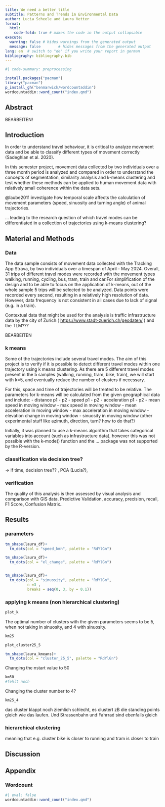 ```yaml
---
title: We need a better title
subtitle: Patterns and Trends in Environmental Data
author: Lucia Scheele and Laura Vetter
format:
  html:
    code-fold: true # makes the code in the output collapsable
execute:
  warning: false # hides warnings from the generated output
  message: false        # hides messages from the generated output
lang: en  # switch to "de" if you write your report in german
bibliography: bibliography.bib
---
```



```r
#| code-summary: preprocessing
``` 

```r
install.packages("pacman") 
library("pacman")
p_install_gh("benmarwick/wordcountaddin")
wordcountaddin::word_count("index.qmd")

``` 

## Abstract


BEARBEITEN!

## Introduction

In order to understand travel behaviour, it is critical to analyze movement data and be able to classify different types of movement correctly (Sadeghian et al. 2020). 

In this semester project, movement data collected by two individuals over a three month period is analyzed and compared in order to understand the concepts of segmentation, similarity analysis and k-means clustering and test whether these methods can be applied to human movement data with relatively small coherence within the data sets. 

@laube2011 investigate how temporal scale affects the calculation of movement parameters (speed, sinuosity and turning angle) of animal trajectories. 

... leading to the research question of which travel modes can be differentiated in a collection of trajectories using  k-means clustering?

## Material and Methods


### Data
The data sample consists of movement data collected with the Tracking
App Strava, by two individuals over a timespan of April - May 2024.
Overall, 31 trips of different travel modes were recorded with the movement types walking, running, cycling, bus, tram, train and car.For simplification of the  design and to be able to focus on the application of k-means, out of the whole sample 5 trips will be selected to be analyzed.
Data points were recorded every second, resulting in a relatively high resolution of data. However, data frequency is not consistent in all cases due to lack of signal (e.g. in a train). 

Contextual data that might be used for the analysis is traffic
infrastructure data by the city of Zurich (
[https://www.stadt-zuerich.ch/geodaten/](#0){.uri} ) and the TLM???

BEARBEITEN

### k means 
Some of the trajectories include several travel modes. The aim of this project is to verify if it is possible to detect different travel modes within one trajectory using k means clustering. 
As there are 5 different travel modes present in the 5 samples (walking, running, tram, bike, train), we will start with k=5, and eventually reduce the number of clusters if necessary. 

For this, space and time of trajectories will be treated to be relative.
The parameters for k-means will be calculated from the given geographical data and include:
- distance p1 - p2
- speed p1 - p2
- acceleration p1 - p2
- mean speed in moving window 
- max speed in moving window
- mean acceleration in moving window 
- max acceleration in moving window
- elevation change in moving window 
- sinuosity in moving window
(other experimental stuff like azimuth, direction, turn? how to do that?)

Initially, it was planned to use a k-means algorithm  that takes categorical variables into account (such as infrastructure data), however this was not possible with the k-mode() function and the ... package was not supported by the R-version. 

### classification via decision tree?
-> If time, decision tree?? , PCA (Lucia?), 

### verification
The quality of this analysis is then  assessed by visual analysis and comparison with GIS data. 
Predictive Validation, accuracy, precision, recall, F1 Score, Confusion Matrix..

## Results

### parameters

```r
tm_shape(laura_df)+
  tm_dots(col = "speed_kmh", palette = "RdYlGn") 

tm_shape(laura_df)+
  tm_dots(col = "el_change", palette = "RdYlGn") 


tm_shape(laura_df)+
  tm_dots(col = "sinuosity", palette = "RdYlGn",
          n =3 ,
          breaks = seq(0, 3, by = 0.1)) 
```

### applying k means  (non hierarchical clustering)

```r
plot_k

```
The optimal number of clusters with the given parameters seems to be  5, when not taking in sinuosity, and 4 with sinuosity.
```r
km25

plot_cluster25_5

tm_shape(laura_kmeans)+
  tm_dots(col = "cluster_25_5", palette = "RdYlGn") 

```
Changing the nstart value to 50
```r
km50
#fehlt noch
```

Changing the cluster number to 4?
```r
km25_4

```

das cluster klappt noch ziemlich schlecht, es clustert zB die standing points gleich wie das laufen. Und Strassenbahn und Fahrrad sind ebenfalls gleich


### hierarchical clustering 
meaning that e.g. cluster bike is closer to running and tram is closer to train 

## Discussion

## Appendix

### Wordcount

<!-- after installing the wordcountadding, remove the line "#| eval: false" -->

```r
#| eval: false
wordcountaddin::word_count("index.qmd")
```


